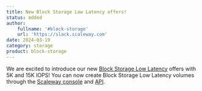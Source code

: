 ```yaml
---
title: New Block Storage Low Latency offers!
status: added
author:
    fullname: '#block-storage'
    url: 'https://slack.scaleway.com'
date: 2024-03-19
category: storage
product: block-storage
---
```


We are excited to introduce our new [Block Storage Low Latency](/storage/block/quickstart/) offers with 5K and 15K IOPS!
You can now create Block Storage Low Latency volumes through the [Scaleway console]() and [API](https://www.scaleway.com/en/developers/api/block/).

